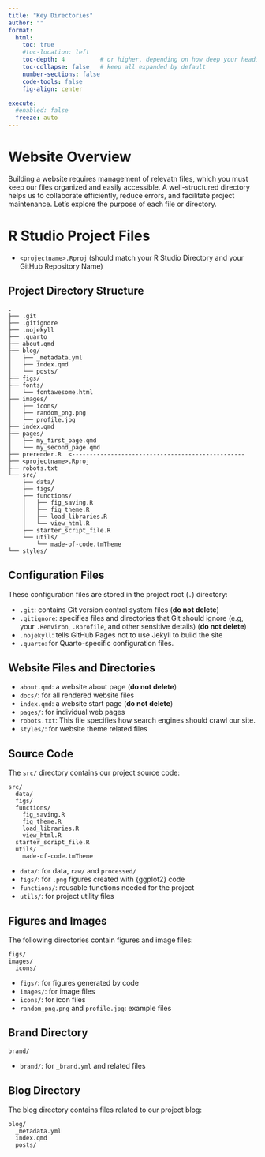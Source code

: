 ```yaml
---
title: "Key Directories"
author: ""
format:
  html:
    toc: true
    #toc-location: left
    toc-depth: 4          # or higher, depending on how deep your headings go
    toc-collapse: false   # keep all expanded by default
    number-sections: false
    code-tools: false
    fig-align: center

execute:
  #enabled: false
  freeze: auto
---
```


<!--
::: callout-important
This page is under construction to reflect website project. Will be updated.
:::
-->


# Website Overview

Building a website requires management of relevatn files, which you must keep our files organized and easily accessible. A well-structured directory helps us to collaborate efficiently, reduce errors, and facilitate project maintenance. Let's explore the purpose of each file or directory.

# R Studio Project Files

- `<projectname>.Rproj` (should match your R Studio Directory and your GitHub Repository Name)

## Project Directory Structure 

```
.
├── .git
├── .gitignore
├── .nojekyll
├── .quarto
├── about.qmd
├── blog/
│   ├── _metadata.yml
│   ├── index.qmd
│   └── posts/
├── figs/
├── fonts/
│   └── fontawesome.html
├── images/
│   ├── icons/
│   ├── random_png.png
│   └── profile.jpg
├── index.qmd
├── pages/
│   ├── my_first_page.qmd
│   └── my_second_page.qmd
├── prerender.R  <-------------------------------------------------
├── <projectname>.Rproj
├── robots.txt
└── src/
    ├── data/
    ├── figs/
    ├── functions/
    │   ├── fig_saving.R
    │   ├── fig_theme.R
    │   ├── load_libraries.R
    │   └── view_html.R
    ├── starter_script_file.R
    └── utils/
        └── made-of-code.tmTheme
└── styles/
```

## Configuration Files

These configuration files are stored in the project root (`.`) directory:

- `.git`: contains Git version control system files (**do not delete**)
- `.gitignore`: specifies files and directories that Git should ignore (e.g, your `.Renviron`, `.Rprofile`, and other sensitive details) (**do not delete**)
- `.nojekyll`: tells GitHub Pages not to use Jekyll to build the site
- `.quarto`: for Quarto-specific configuration files. 


## Website Files and Directories

- `about.qmd`: a website about page (**do not delete**)
- `docs/`: for all rendered website files
- `index.qmd`: a website start page (**do not delete**)
- `pages/`: for individual web pages 
<!--
- `prerender.R`: This file contains code for prerendering our project.
-->
- `robots.txt`: This file specifies how search engines should crawl our site.
- `styles/`: for website theme related files 

## Source Code

The `src/` directory contains our project source code:

```
src/
  data/
  figs/
  functions/
    fig_saving.R
    fig_theme.R
    load_libraries.R
    view_html.R
  starter_script_file.R
  utils/
    made-of-code.tmTheme
```

- `data/`: for data, `raw/` and `processed/`
- `figs/`: for `.png` figures created with {ggplot2} code
- `functions/`: reusable functions needed for the project
- `utils/`: for project utility files


## Figures and Images

The following directories contain figures and image files:

```
figs/
images/
  icons/
``` 

- `figs/`: for figures generated by code
- `images/`: for image files 
- `icons/`: for icon files 
- `random_png.png` and `profile.jpg`: example files


## Brand Directory

```
brand/
```

- `brand/`: for `_brand.yml` and related files


## Blog Directory

The blog directory contains files related to our project blog:

```
blog/
  _metadata.yml
  index.qmd
  posts/
```


